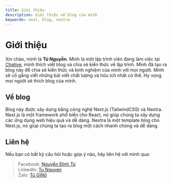 ```yaml
---
title: Giới thiệu
description: Giới thiệu về blog của mình
keywords: next, blog, nextra
---
```


# Giới thiệu
 
Xin chào, mình là **Tú Nguyễn**. Mình là một lập trình viên đang làm việc tại [Chative](https://chative.io), mình thích viết blog và chia sẻ kiến thức về lập trình. Mình đã tạo ra blog này để chia sẻ kiến thức và kinh nghiệm của mình với mọi người. Mình sẽ cố gắng viết những bài viết chất lượng và hữu ích nhất có thể. Hy vọng mọi người sẽ thích blog của mình.

## Về blog

Blog này được xây dựng bằng công nghệ Next.js (TailwindCSS) và Nextra. Next.js là một framework phổ biến cho React, nó giúp chúng ta xây dựng các ứng dụng web hiệu quả và dễ dàng. Nextra là một template blog cho Next.js, nó giúp chúng ta tạo ra blog một cách nhanh chóng và dễ dàng.

## Liên hệ

Nếu bạn có bất kỳ câu hỏi hoặc góp ý nào, hãy liên hệ với mình qua:

> Facebook: [Nguyễn Đình Tú](https://www.facebook.com/nguyen.dinh.tu.20.07/)<br/>
> LinkedIn: [Tu Nguyen](https://www.linkedin.com/in/tu-nguyen-dut/)<br/>
> Zalo: [Tú GiNô](https://zalo.me/0978482700)

<Clap />
